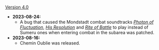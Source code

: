 {{Change History/Header}}
[[Version 4.0]]
* '''2023-08-24:'''
** A bug that caused the Mondstadt combat soundtracks ''[[Photon of Fluctuation]]'', ''[[His Resolution]]'' and ''[[Rite of Battle]]'' to play instead of Sumeru ones when entering combat in the subarea was patched.
* '''2023-08-16:'''
** Chemin Oublie was released.